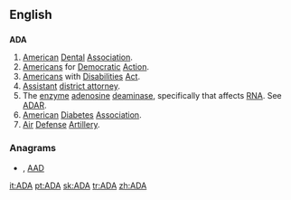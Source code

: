 {{also|ada|Ada|āda}}
==English==
{{wikipedia|American Dental Association}}
{{wikipedia|Americans for Democratic Action}}
{{wikipedia|Americans with Disabilities Act}}
{{wikipedia|District attorney}}
{{wikipedia|American Diabetes Association}}
{{wikipedia|Air Defense Artillery Branch (United States Army)}}

==={{initialism}}===
'''ADA'''

# [[American]] [[dental|Dental]] [[association|Association]].
# [[American]]s for [[democratic|Democratic]] [[action|Action]].
# [[American]]s with [[disability|Disabilities]] [[act|Act]].
# [[assistant|Assistant]] [[district attorney]].
# The [[enzyme]] [[adenosine]] [[deaminase]], specifically that affects [[RNA]]. See [[ADAR]].
# [[American]] [[diabetes|Diabetes]] [[association|Association]].
# [[air|Air]] [[defense|Defense]] [[artillery|Artillery]].


===Anagrams===
* {{alphagram|[[aad#English|aad]]}} , [[AAD#English|AAD]]


[[it:ADA]]
[[pt:ADA]]
[[sk:ADA]]
[[tr:ADA]]
[[zh:ADA]]